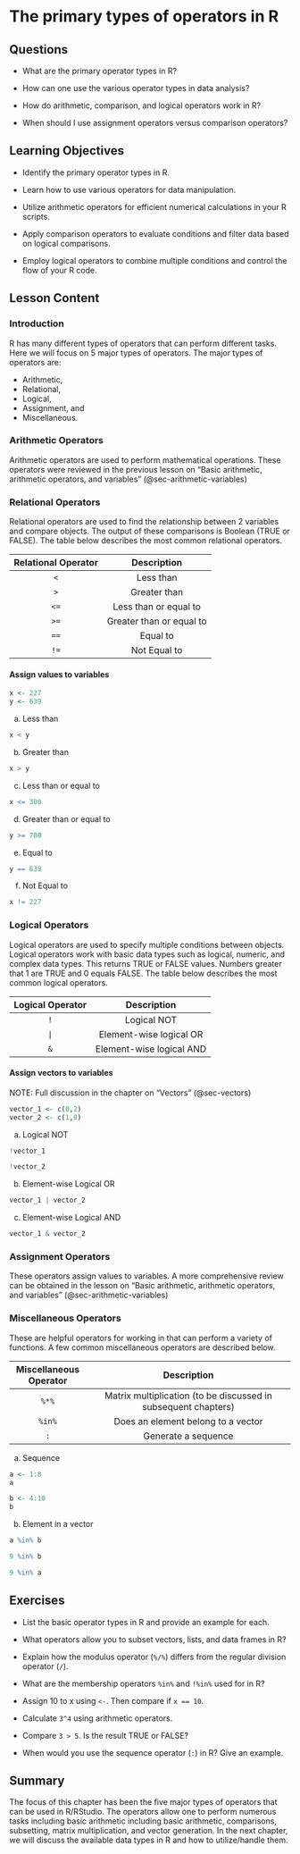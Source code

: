 # The primary types of operators in R {#sec-operators}

## Questions

-   What are the primary operator types in R?

-   How can one use the various operator types in data analysis?

-   How do arithmetic, comparison, and logical operators work in R?

-   When should I use assignment operators versus comparison operators?

## Learning Objectives

-   Identify the primary operator types in R.

-   Learn how to use various operators for data manipulation.

-   Utilize arithmetic operators for efficient numerical calculations in your R scripts.

-   Apply comparison operators to evaluate conditions and filter data based on logical comparisons.

-   Employ logical operators to combine multiple conditions and control the flow of your R code.

## Lesson Content

### Introduction

R has many different types of operators that can perform different tasks. Here we will focus on 5 major types of operators. The major types of operators are:

-   Arithmetic,
-   Relational,
-   Logical,
-   Assignment, and
-   Miscellaneous.

### Arithmetic Operators

Arithmetic operators are used to perform mathematical operations. These operators were reviewed in the previous lesson on "Basic arithmetic, arithmetic operators, and variables" (@sec-arithmetic-variables)

### Relational Operators

Relational operators are used to find the relationship between 2 variables and compare objects. The output of these comparisons is Boolean (TRUE or FALSE). The table below describes the most common relational operators.

| Relational Operator |       Description        |
|:-------------------:|:------------------------:|
|         `<`         |        Less than         |
|         `>`         |       Greater than       |
|        `<=`         |  Less than or equal to   |
|        `>=`         | Greater than or equal to |
|        `==`         |         Equal to         |
|        `!=`         |       Not Equal to       |

#### Assign values to variables

```r
x <- 227
y <- 639
```

a.  Less than

```r
x < y
```

b.  Greater than

```r
x > y
```

c.  Less than or equal to

```r
x <= 300
```

d.  Greater than or equal to

```r
y >= 700
```

e.  Equal to

```r
y == 639
```

f.  Not Equal to

```r
x != 227
```

### Logical Operators

Logical operators are used to specify multiple conditions between objects. Logical operators work with basic data types such as logical, numeric, and complex data types. This returns TRUE or FALSE values. Numbers greater that 1 are TRUE and 0 equals FALSE. The table below describes the most common logical operators.

| Logical Operator |       Description        |
|:----------------:|:------------------------:|
|       `!`        |       Logical NOT        |
|       `|`        | Element-wise logical OR  |
|       `&`        | Element-wise logical AND |

#### Assign vectors to variables

NOTE: Full discussion in the chapter on "Vectors" (@sec-vectors)

```r
vector_1 <- c(0,2)
vector_2 <- c(1,0)
```

a.  Logical NOT

```r
!vector_1
```

```r
!vector_2
```

b.  Element-wise Logical OR

```r
vector_1 | vector_2
```

c.  Element-wise Logical AND

```r
vector_1 & vector_2
```

### Assignment Operators

These operators assign values to variables. A more comprehensive review can be obtained in the lesson on "Basic arithmetic, arithmetic operators, and variables" (@sec-arithmetic-variables)

### Miscellaneous Operators

These are helpful operators for working in that can perform a variety of functions. A few common miscellaneous operators are described below.

| Miscellaneous Operator |                          Description                           |
|:------------------:|:--------------------------------------------------:|
|         `%*%`          | Matrix multiplication (to be discussed in subsequent chapters) |
|         `%in%`         |               Does an element belong to a vector               |
|          `:`           |                      Generate a sequence                       |

a.  Sequence

```r
a <- 1:8
a
```

```r
b <- 4:10
b
```

b.  Element in a vector

```r
a %in% b
```

```r
9 %in% b
```

```r
9 %in% a
```

## Exercises

-   List the basic operator types in R and provide an example for each.

-   What operators allow you to subset vectors, lists, and data frames in R?

-   Explain how the modulus operator (`%/%`) differs from the regular division operator (`/`).

-   What are the membership operators `%in%` and `!%in%` used for in R?

-   Assign 10 to x using `<-`. Then compare if `x == 10`.

-   Calculate `3^4` using arithmetic operators.

-   Compare `3 > 5`. Is the result TRUE or FALSE?

-   When would you use the sequence operator (`:`) in R? Give an example.

## Summary

The focus of this chapter has been the five major types of operators that can be used in R/RStudio. The operators allow one to perform numerous tasks including basic arithmetic including basic arithmetic, comparisons, subsetting, matrix multiplication, and vector generation. In the next chapter, we will discuss the available data types in R and how to utilize/handle them.
